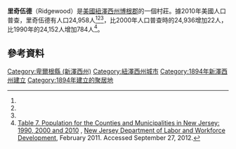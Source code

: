 {{Infobox settlement
|name                     = Ridgewood, New Jersey
|official_name            = Village of Ridgewood
|settlement_type          = [[Village_(New_Jersey)|村莊]]
|nickname                 =
|motto                    =

<!-- Images -->
|image_skyline            = Ridgewood NJ Downtown.JPG
|imagesize                = 300px
|image_caption            = Downtown Ridgewood
|image_flag               =
|image_seal               =

<!-- Maps -->
|image_map                = Bergen_County_New_Jersey_Incorporated_and_Unincorporated_areas_Ridgewood_Highlighted.svg
|mapsize                  = 250x200px
|map_caption              = 在博根郡和在紐澤西州的位置
|image_map1               = Census_Bureau_map_of_Ridgewood,_New_Jersey.png
|mapsize1                 = 250x200px
|map_caption1             = 人口普查區地圖

<!-- Location -->
|subdivision_type         = 國家
|subdivision_name         = {{nowrap|{{flag|United States}}}}
|subdivision_type1        = 州
|subdivision_name1        = {{flag|New Jersey}}
|subdivision_type2        = 郡
|subdivision_name2        = [[博根郡|博根郡]]
|government_footnotes     = <ref name=DataBook/>
|government_type          = [[Faulkner_Act|Faulkner Act]] [[Faulkner_Act_(Council-Manager)|Council-Manager]]
|governing_body           = Village Council
|leader_title             = [[市長|市長]]
|leader_name              = Paul Aronsohn (term ends June 30, 2016)<ref>[http://www.state.nj.us/dca/home/20151020mayors.pdf 2015 New Jersey Mayors Directory] {{Wayback|url=http://www.state.nj.us/dca/home/20151020mayors.pdf |date=20160304214458 }}, [[New_Jersey_Department_of_Community_Affairs|New Jersey Department of Community Affairs]], as of October 20, 2015. Accessed November 14, 2015.</ref>
|leader_title1            = [[City_manager|Manager]]
|leader_name1             = Roberta Sonenfeld<ref>[http://www.ridgewoodnj.net/department_detail.cfm?dept_id=47 Administration - Village Manager] {{webarchive|url=https://web.archive.org/web/20160305054556/http://ridgewoodnj.net/department_detail.cfm?dept_id=47 |date=2016-03-05 }}, Village of Ridgewood. Accessed September 27, 2012.</ref>
|leader_title2            = [[Clerk_(municipal_official)|Clerk]]
|leader_name2             = Heather Mailander<ref>[http://www.ridgewoodnj.net/department_detail.cfm?dept_id=45 Administration - Village Clerk] {{webarchive|url=https://web.archive.org/web/20160304195058/http://ridgewoodnj.net/department_detail.cfm?dept_id=45 |date=2016-03-04 }}, Village of Ridgewood. Accessed September 27, 2012.</ref>
|established_title        = 建城
|established_date         = 1894年11月20日

<!-- Area -->
|unit_pref                = Imperial
|area_footnotes           = <ref name=CensusArea>[http://www2.census.gov/geo/docs/maps-data/data/gazetteer/county_sub_list_34.txt 2010 Census Gazetteer Files: New Jersey County Subdivisions] {{Wayback|url=http://www2.census.gov/geo/docs/maps-data/data/gazetteer/county_sub_list_34.txt |date=20160402001528 }}, [[United_States_Census_Bureau|United States Census Bureau]]. Accessed May 21, 2015.</ref>
|area_magnitude           =
|area_total_km2           = 15.069
|area_land_km2            = 14.898
|area_water_km2           =  0.172
|area_total_sq_mi         =  5.818
|area_land_sq_mi          =  5.752
|area_water_sq_mi         =  0.066
|area_water_percent       =  1.14
|area_rank                = 263rd of 566 in state<br>8th of 70 in county<ref name=CensusArea/>

<!-- Population -->
|population_as_of         = [[2010年美國人口普查|2010年普查]]
|population_footnotes     = <ref name=Census2010>[http://factfinder.census.gov/bkmk/table/1.0/en/DEC/10_DP/DPDP1/0600000US3400363000 DP-1 - Profile of General Population and Housing Characteristics: 2010 for Ridgewood village, Bergen County, New Jersey] {{Webarchive|url=https://archive.today/20200212103843/http://factfinder.census.gov/bkmk/table/1.0/en/DEC/10_DP/DPDP1/0600000US3400363000 |date=2020-02-12 }}, [[United_States_Census_Bureau|United States Census Bureau]]. Accessed January 30, 2012.</ref><ref name=Districts2011/><ref name=LWD2010>[http://lwd.dol.state.nj.us/labor/lpa/census/2010/dp/dp1_ber/ridgewood1.pdf Table DP-1. Profile of General Demographic Characteristics: 2010 for Ridgewood village] {{Wayback|url=http://lwd.dol.state.nj.us/labor/lpa/census/2010/dp/dp1_ber/ridgewood1.pdf |date=20130731030802 }}, [[New_Jersey_Department_of_Labor_and_Workforce_Development|New Jersey Department of Labor and Workforce Development]]. Accessed January 30, 2012.</ref>
|population_total         = 24958 
|population_rank          = 99th of 566 in state<br>10th of 70 in county<ref name=GCTPH1NJ2010>[http://factfinder.census.gov/bkmk/table/1.0/en/DEC/10_SF1/GCTPH1.ST16/0400000US34 GCT-PH1 Population, Housing Units, Area, and Density: 2010 - State -- County Subdivision from the 2010 Census Summary File 1 for New Jersey] {{Webarchive|url=https://archive.today/20200212202329/http://factfinder.census.gov/bkmk/table/1.0/en/DEC/10_SF1/GCTPH1.ST16/0400000US34 |date=2020-02-12 }}, [[United_States_Census_Bureau|United States Census Bureau]]. Accessed September 27, 2012.</ref> 
|population_density_km2   = 1675.3
|population_density_sq_mi = 4339.0
|population_density_rank  = 136th of 566 in state<br>33rd of 70 in county<ref name=GCTPH1NJ2010/>
|population_est           = 25496
|pop_est_as_of            = 2014
|pop_est_footnotes        = <ref name=PopEst/>

<!-- General information -->
|timezone                 = [[Eastern_Time_Zone|Eastern (EST)]]
|utc_offset               = -5
|timezone_DST             = [[Eastern_Daylight_Time|Eastern (EDT)]]
|utc_offset_DST           = -4
|elevation_footnotes      = <ref>{{Gnis|885369|Village of Ridgewood}}, [[Geographic_Names_Information_System|Geographic Names Information System]]. Accessed March 11, 2013.</ref>
|elevation_m              = 
|elevation_ft             = 85
|coordinates_footnotes    = <ref name=CensusArea/><ref name="GR1">[http://www.census.gov/geo/www/gazetteer/gazette.html US Gazetteer files: 2010, 2000, and 1990] {{Wayback|url=http://www.census.gov/geo/www/gazetteer/gazette.html |date=20060720110047 }}, [[United_States_Census_Bureau|United States Census Bureau]]. Accessed September 4, 2014.</ref>

<!-- Area/postal codes & others -->
|postal_code_type         = [[ZIP_code|ZIP code]]s
|postal_code              = 07450-07452<ref>[http://tools.usps.com/go/ZipLookupResultsAction!input.action?resultMode=0&city=ridgewood&state=NJ Look Up a ZIP Code for Ridgewood, NJ], [[United_States_Postal_Service|United States Postal Service]]. Accessed August 29, 2011.</ref><ref>[http://www.state.nj.us/infobank/njzips.htm Zip Codes] {{Wayback|url=http://www.state.nj.us/infobank/njzips.htm |date=20190923175452 }}, State of [[New_Jersey|New Jersey]]. Accessed October 2, 2013.</ref>
|area_code                = [[Area_codes_201_and_551|201]]<ref>[http://www.area-codes.com/search.asp?frmNPA=&frmNXX=&frmState=NJ&frmCity=Ridgewood Area Code Lookup - NPA NXX for Ridgewood, NJ], Area-Codes.com. Accessed October 2, 2013.</ref>
|blank_name               = [[Federal_Information_Processing_Standard|FIPS code]]
|blank_info               = 3400363000<ref name=CensusArea/><ref name="GR2">[http://factfinder.census.gov American FactFinder] {{WebCite|url=https://www.webcitation.org/65jESGrbU?url=http://factfinder2.census.gov/legacy/aff_sunset.html |date=20120226005920 |dateformat=iso }}, [[United_States_Census_Bureau|United States Census Bureau]]. Accessed September 4, 2014.</ref>
|blank1_name              = [[Geographic_Names_Information_System|GNIS]] feature ID
|blank1_info              = 0885369<ref name=CensusArea/><ref name="GR3">[http://geonames.usgs.gov US Board on Geographic Names] {{Wayback|url=http://geonames.usgs.gov/ |date=20120204035720 }}, [[United_States_Geological_Survey|United States Geological Survey]]. Accessed September 4, 2014.</ref>
|website                  = {{URL|http://www.ridgewoodnj.net/}}
|footnotes                =
}}

'''里奇伍德'''（Ridgewood）是[[美國|美國]][[紐澤西州|紐澤西州]][[博根郡|博根郡]]的一個村莊。據2010年美國人口普查，里奇伍德有人口24,958人<ref name=Census2010/><ref name=Districts2011/><ref name=LWD2010/>，比2000年人口普查時的24,936增加22人，比1990年的24,152人增加784人<ref>[http://lwd.dol.state.nj.us/labor/lpa/census/2010/2010data/table7cm.xls Table 7. Population for the Counties and Municipalities in New Jersey: 1990, 2000 and 2010] {{webarchive|url=https://web.archive.org/web/20130520191436/http://lwd.dol.state.nj.us/labor/lpa/census/2010/2010data/table7cm.xls |date=2013-05-20 }}, [[New_Jersey_Department_of_Labor_and_Workforce_Development|New Jersey Department of Labor and Workforce Development]], February 2011. Accessed September 27, 2012.</ref>。

==參考資料==
{{Reflist|2|refs=
<ref name=DataBook>''2012 New Jersey Legislative District Data Book'', [[Rutgers_University|Rutgers University]] [[Edward_J._Bloustein_School_of_Planning_and_Public_Policy|Edward J. Bloustein School of Planning and Public Policy]], March 2013, p. 169.</ref>

<ref name=Districts2011>[http://www.njelections.org/2011-legislative-districts/towns-district.pdf#page=16 Municipalities Grouped by 2011-2020 Legislative Districts], [[New_Jersey_Department_of_State|New Jersey Department of State]], p. 16. Accessed January 6, 2013.</ref>

<ref name=PopEst>[http://factfinder.census.gov/bkmk/table/1.0/en/PEP/2016/PEPANNRES/0400000US34.06100 PEPANNRES - Annual Estimates of the Resident Population: April 1, 2010  to July 1, 2016 - 2016 Population Estimates for New Jersey municipalities], [[United_States_Census_Bureau|United States Census Bureau]]. Accessed June 16, 2017.</ref>
}}

{{卑爾根縣 (新澤西州)}}
[[Category:卑爾根縣_(新澤西州)|Category:卑爾根縣 (新澤西州)]]
[[Category:紐澤西州城市|Category:紐澤西州城市]]
[[Category:1894年新澤西州建立|Category:1894年新澤西州建立]]
[[Category:1894年建立的聚居地|Category:1894年建立的聚居地]]